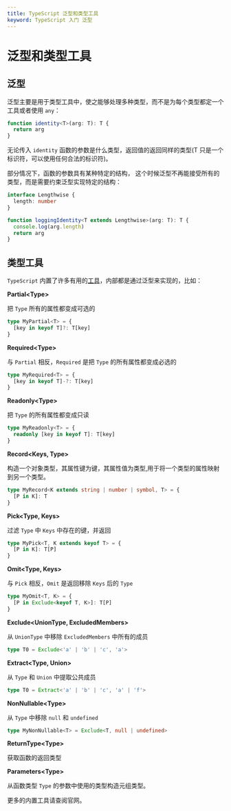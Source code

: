 ```yaml
---
title: TypeScript 泛型和类型工具
keyword: TypeScript 入门 泛型
---
```


# 泛型和类型工具

## 泛型

泛型主要是用于类型工具中，使之能够处理多种类型，而不是为每个类型都定一个工具或者使用 `any`：

```typescript
function identity<T>(arg: T): T {
  return arg
}
```

无论传入 `identity` 函数的参数是什么类型，返回值的返回同样的类型(T 只是一个标识符，可以使用任何合法的标识符)。

部分情况下，函数的参数具有某种特定的结构， 这个时候泛型不再能接受所有的类型，而是需要约束泛型实现特定的结构：

```typescript
interface Lengthwise {
  length: number
}

function loggingIdentity<T extends Lengthwise>(arg: T): T {
  console.log(arg.length)
  return arg
}
```

## 类型工具

`TypeScript` 内置了许多有用的[工具](https://www.typescriptlang.org/docs/handbook/utility-types.html)，内部都是通过泛型来实现的，比如：

**Partial\<Type\>**

把 `Type` 所有的属性都变成可选的

```typescript
type MyPartial<T> = {
  [key in keyof T]?: T[key]
}
```

**Required\<Type\>**

与 `Partial` 相反，`Required` 是把 `Type` 的所有属性都变成必选的

```typescript
type MyRequired<T> = {
  [key in keyof T]-?: T[key]
}
```

**Readonly\<Type\>**

把 `Type` 的所有属性都变成只读

```typescript
type MyReadonly<T> = {
  readonly [key in keyof T]: T[key]
}
```

**Record\<Keys, Type\>**

构造一个对象类型，其属性键为键，其属性值为类型,用于将一个类型的属性映射到另一个类型。

```typescript
type MyRecord<K extends string | number | symbol, T> = {
  [P in K]: T
}
```

**Pick\<Type, Keys\>**

过滤 `Type` 中 `Keys` 中存在的键，并返回

```typescript
type MyPick<T, K extends keyof T> = {
  [P in K]: T[P]
}
```

**Omit\<Type, Keys\>**

与 `Pick` 相反，`Omit` 是返回移除 `Keys` 后的 `Type`

```typescript
type MyOmit<T, K> = {
  [P in Exclude<keyof T, K>]: T[P]
}
```

**Exclude\<UnionType, ExcludedMembers\>**

从 `UnionType` 中移除 `ExcludedMembers` 中所有的成员

```typescript
type T0 = Exclude<'a' | 'b' | 'c', 'a'>
```

**Extract\<Type, Union\>**

从 `Type` 和 `Union` 中提取公共成员

```typescript
type T0 = Extract<'a' | 'b' | 'c', 'a' | 'f'>
```

**NonNullable\<Type\>**

从 `Type` 中移除 `null` 和 `undefined`

```typescript
type MyNonNullable<T> = Exclude<T, null | undefined>
```

**ReturnType\<Type\>**

获取函数的返回类型

**Parameters\<Type\>**

从函数类型 `Type` 的参数中使用的类型构造元组类型。

更多的内置工具请查阅官网。
